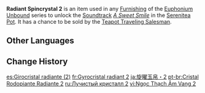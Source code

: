 {{Item Infobox
|id           = 141002
|image        = Item Radiant Spincrystal.png
|type         = Adventure Items
|group        = Radiant Spincrystals
|group2       = Mondstadt Spincrystals
|quality      = 4
|invCategory  = Precious Items
|description  = This wondrous crystal contains a certain rhythm, like something beautiful woven from delicate silk. These items can be found throughout the mainland or from merchants who collect curios. The tune held within this crystal can be revivified in your [[Serenitea Pot]] using either "[[Euphonium Unbound: Winding]]" or "[[Euphonium Unbound: Soaring]]." The tune contained within this [[Radiant Spincrystal]] is "[[A Sweet Smile]]."
|source1      = [[Chubby]]
|track        = A Sweet Smile
}}
'''Radiant Spincrystal 2''' is an item used in any [[Furnishing]] of the [[Euphonium Unbound]] series to unlock the [[Soundtrack]] ''[[A Sweet Smile]]'' in the [[Serenitea Pot]]. It has a chance to be sold by the [[Teapot Traveling Salesman]].

==Other Languages==
{{Other Languages|default_hidden = 1
|en      = Radiant Spincrystal 2
|zhs     = 旋曜玉帛・其二
|zhs_rm  = Xuán Yào Yùbó - Qí Èr
|zht     = 旋曜玉帛・其二
|zht_rm  = Xuán Yào Yùbó - Qí Èr
|ja      = 旋曜玉帛・2
|ja_rm   = Sen'you Gyokuhaku - Ni
|ko      = 빛나는 결정・2
|ko_rm   = Binnaneun Gyeoljeong - I
|es      = Girocristal radiante (2)
|fr      = Gyrocristal radiant 2
|ru      = Лучистый кристалл {{tt|2|два}}
|th      = Radiant Spincrystal 2
|vi      = Ngọc Thạch Âm Vang 2
|de      = Strahlender Drehkristall II
|id      = Radiant Spincrystal 2
|pt      = Cristal Rodopiante Radiante 2
|tr      = Parlak Burgu Kristal 2
|it      = Voltacristallo radioso 2
}}

==Change History==
{{Change History|2.4}}

[[es:Girocristal radiante (2)]]
[[fr:Gyrocristal radiant 2]]
[[ja:旋曜玉帛・2]]
[[pt-br:Cristal Rodopiante Radiante 2]]
[[ru:Лучистый кристалл 2]]
[[vi:Ngọc Thạch Âm Vang 2]]